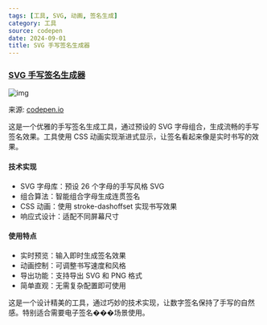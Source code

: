 ```yaml
---
tags: [工具, SVG, 动画, 签名生成]
category: 工具
source: codepen
date: 2024-09-01
title: SVG 手写签名生成器
---
```


### [SVG 手写签名生成器](https://codepen.io/kiranpate1/full/ExBpaeW)

![img](https://img.mengpeng.tech/i/2024/11/24/6742f9c8bdbf2.webp)

来源: [codepen.io](https://codepen.io/kiranpate1/full/ExBpaeW)

这是一个优雅的手写签名生成工具，通过预设的 SVG 字母组合，生成流畅的手写签名效果。工具使用 CSS 动画实现渐进式显示，让签名看起来像是实时书写的效果。

#### 技术实现
- SVG 字母库：预设 26 个字母的手写风格 SVG
- 组合算法：智能组合字母生成连贯签名
- CSS 动画：使用 stroke-dashoffset 实现书写效果
- 响应式设计：适配不同屏幕尺寸

#### 使用特点
- 实时预览：输入即时生成签名效果
- 动画控制：可调整书写速度和风格
- 导出功能：支持导出 SVG 和 PNG 格式
- 简单直观：无需复杂配置即可使用

这是一个设计精美的工具，通过巧妙的技术实现，让数字签名保持了手写的自然感。特别适合需要电子签名���场景使用。 